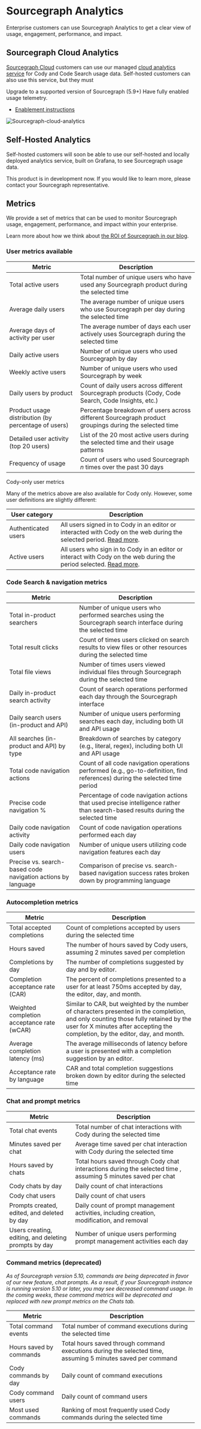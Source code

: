 # Sourcegraph Analytics

Enterprise customers can use Sourcegraph Analytics to get a clear view of usage, engagement, performance, and impact.

## Sourcegraph Cloud Analytics

[Sourcegraph Cloud](/cloud) customers can use our managed [cloud analytics service](https://cody-analytics.sourcegraph.com) for Cody and Code Search usage data.
Self-hosted customers can also use this service, but they must

Upgrade to a supported version of Sourcegraph (5.9+)
Have fully enabled usage telemetry.
- [Enablement instructions](/analytics/cloud#enablement)

![Sourcegraph-cloud-analytics](https://storage.googleapis.com/sourcegraph-assets/cloud-analytics.png)

## Self-Hosted Analytics

Self-hosted customers will soon be able to use our self-hosted and locally deployed analytics service, built on Grafana, to see Sourcegraph usage data.

This product is in development now. If you would like to learn more, please contact your Sourcegraph representative.

## Metrics

We provide a set of metrics that can be used to monitor Sourcegraph usage, engagement, performance, and impact within your enterprise.

Learn more about how we think about [the ROI of Sourcegraph in our blog](https://sourcegraph.com/blog/measuring-the-impact-of-ai-coding-tools).

### User metrics available

|                       Metric                        |                                              Description                                              |
| --------------------------------------------------- | ----------------------------------------------------------------------------------------------------- |
| Total active users                                  | Total number of unique users who have used any Sourcegraph product during the selected time           |
| Average daily users                                 | The average number of unique users who use Sourcegraph per day during the selected time               |
| Average days of activity per user                   | The average number of days each user actively uses Sourcegraph during the selected time               |
| Daily active users                                  | Number of unique users who used Sourcegraph by day                                                    |
| Weekly active users                                 | Number of unique users who used Sourcegraph by week                                                   |
| Daily users by product                              | Count of daily users across different Sourcegraph products (Cody, Code Search, Code Insights, etc.)   |
| Product usage distribution (by percentage of users) | Percentage breakdown of users across different Sourcegraph product groupings during the selected time |
| Detailed user activity (top 20 users)               | List of the 20 most active users during the selected time and their usage patterns                    |
| Frequency of usage                                  | Count of users who used Sourcegraph _n_ times over the past 30 days                                   |

Cody-only user metrics

Many of the metrics above are also available for Cody only. However, some user definitions are slightly different:

|    User category    |                                                                        Description                                                                         |
| ------------------- | ---------------------------------------------------------------------------------------------------------------------------------------------------------- |
| Authenticated users | All users signed in to Cody in an editor or interacted with Cody on the web during the selected period. [Read more](/admin/pricing#authenticated-users).   |
| Active users        | All users who sign in to Cody in an editor or interact with Cody on the web during the period selected. [Read more](/admin/pricing#billable-active-users). |

### Code Search & navigation metrics

|                            Metric                            |                                                          Description                                                           |
| ------------------------------------------------------------ | ------------------------------------------------------------------------------------------------------------------------------ |
| Total in-product searchers                                   | Number of unique users who performed searches using the Sourcegraph search interface during the selected time                  |
| Total result clicks                                          | Count of times users clicked on search results to view files or other resources during the selected time                       |
| Total file views                                             | Number of times users viewed individual files through Sourcegraph during the selected time                                     |
| Daily in-product search activity                             | Count of search operations performed each day through the Sourcegraph interface                                                |
| Daily search users (in-product and API)                      | Number of unique users performing searches each day, including both UI and API usage                                           |
| All searches (in-product and API) by type                    | Breakdown of searches by category (e.g., literal, regex), including both UI and API usage                                      |
| Total code navigation actions                                | Count of all code navigation operations performed (e.g., go-to-definition, find references) during the selected time period    |
| Precise code navigation %                                    | Percentage of code navigation actions that used precise intelligence rather than search-based results during the selected time |
| Daily code navigation activity                               | Count of code navigation operations performed each day                                                                         |
| Daily code navigation users                                  | Number of unique users utilizing code navigation features each day                                                             |
| Precise vs. search-based code navigation actions by language | Comparison of precise vs. search-based navigation success rates broken down by programming language                            |

### Autocompletion metrics

|                   Metric                   |                                                                                                      Description                                                                                                      |
| ------------------------------------------ | --------------------------------------------------------------------------------------------------------------------------------------------------------------------------------------------------------------------- |
| Total accepted completions                 | Count of completions accepted by users during the selected time                                                                                                                                                       |
| Hours saved                                | The number of hours saved by Cody users, assuming 2 minutes saved per completion                                                                                                                                      |
| Completions by day                         | The number of completions suggested by day and by editor.                                                                                                                                                             |
| Completion acceptance rate (CAR)           | The percent of completions presented to a user for at least 750ms accepted by day, the editor, day, and month.                                                                                                        |
| Weighted completion acceptance rate (wCAR) | Similar to CAR, but weighted by the number of characters presented in the completion, and only counting those fully retained by the user for X minutes after accepting the completion, by the editor, day, and month. |
| Average completion latency (ms)            | The average milliseconds of latency before a user is presented with a completion suggestion by an editor.                                                                                                             |
| Acceptance rate by language                | CAR and total completion suggestions broken down by editor during the selected time                                                                                                                                   |

### Chat and prompt metrics

|                        Metric                        |                                                  Description                                                  |
| ---------------------------------------------------- | ------------------------------------------------------------------------------------------------------------- |
| Total chat events                                    | Total number of chat interactions with Cody during the selected time                                          |
| Minutes saved per chat                               | Average time saved per chat interaction with Cody during the selected time                                    |
| Hours saved by chats                                 | Total hours saved through Cody chat interactions during the selected time , assuming 5 minutes saved per chat |
| Cody chats by day                                    | Daily count of chat interactions                                                                              |
| Cody chat users                                      | Daily count of chat users                                                                                     |
| Prompts created, edited, and deleted by day          | Daily count of prompt management activities, including creation, modification, and removal                    |
| Users creating, editing, and deleting prompts by day | Number of unique users performing prompt management activities each day                                       |

### Command metrics (deprecated)

_As of Sourcegraph version 5.10, commands are being deprecated in favor of our new feature, chat prompts. As a result, if your Sourcegraph instance is running version 5.10 or later, you may see decreased command usage. In the coming weeks, these command metrics will be deprecated and replaced with new prompt metrics on the Chats tab._

|         Metric          |                                                 Description                                                 |
| ----------------------- | ----------------------------------------------------------------------------------------------------------- |
| Total command events    | Total number of command executions during the selected time                                                 |
| Hours saved by commands | Total hours saved through command executions during the selected time, assuming 5 minutes saved per command |
| Cody commands by day    | Daily count of command executions                                                                           |
| Cody command users      | Daily count of command users                                                                                |
| Most used commands      | Ranking of most frequently used Cody commands during the selected time                                      |

